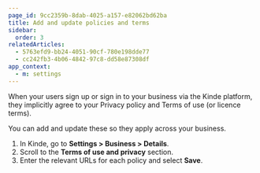 ```yaml
---
page_id: 9cc2359b-8dab-4025-a157-e82062bd62ba
title: Add and update policies and terms
sidebar:
  order: 3
relatedArticles:
  - 5763efd9-bb24-4051-90cf-780e198dde77
  - cc242fb3-4b06-4842-97c8-dd58e87308df
app_context:
  - m: settings
---
```


When your users sign up or sign in to your business via the Kinde platform, they implicitly agree to your Privacy policy and Terms of use (or licence terms).

You can add and update these so they apply across your business.

1. In Kinde, go to **Settings > Business > Details**.
2. Scroll to the **Terms of use and privacy** section.
3. Enter the relevant URLs for each policy and select **Save**.
